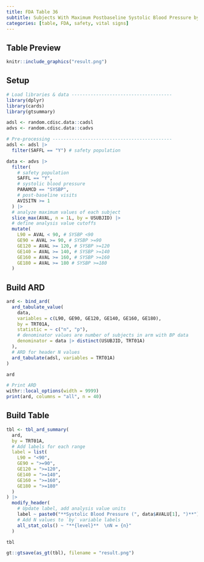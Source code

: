 ```yaml
---
title: FDA Table 36
subtitle: Subjects With Maximum Postbaseline Systolic Blood Pressure by Category of Blood Pressure, Safety Population, Pooled Analysis (or Trial X)
categories: [table, FDA, safety, vital signs]
---
```


::: panel-tabset
## Table Preview

```r
knitr::include_graphics("result.png")
```

## Setup

```r
# Load libraries & data -------------------------------------
library(dplyr)
library(cards)
library(gtsummary)

adsl <- random.cdisc.data::cadsl
advs <- random.cdisc.data::cadvs

# Pre-processing --------------------------------------------
adsl <- adsl |>
  filter(SAFFL == "Y") # safety population

data <- advs |>
  filter(
    # safety population
    SAFFL == "Y",
    # systolic blood pressure
    PARAMCD == "SYSBP",
    # post-baseline visits
    AVISITN >= 1
  ) |>
  # analyze maximum values of each subject
  slice_max(AVAL, n = 1L, by = USUBJID) |>
  # define analysis value cutoffs
  mutate(
    L90 = AVAL < 90, # SYSBP <90
    GE90 = AVAL >= 90, # SYSBP >=90
    GE120 = AVAL >= 120, # SYSBP >=120
    GE140 = AVAL >= 140, # SYSBP >=140
    GE160 = AVAL >= 160, # SYSBP >=160
    GE180 = AVAL >= 180 # SYSBP >=180
  )
```

## Build ARD

```r
ard <- bind_ard(
  ard_tabulate_value(
    data,
    variables = c(L90, GE90, GE120, GE140, GE160, GE180),
    by = TRT01A,
    statistic = ~ c("n", "p"),
    # denominator values are number of subjects in arm with BP data
    denominator = data |> distinct(USUBJID, TRT01A)
  ),
  # ARD for header N values
  ard_tabulate(adsl, variables = TRT01A)
)

ard
```

```r
# Print ARD
withr::local_options(width = 9999)
print(ard, columns = "all", n = 40)
```

## Build Table

```r
tbl <- tbl_ard_summary(
  ard,
  by = TRT01A,
  # Add labels for each range
  label = list(
    L90 = "<90",
    GE90 = ">=90",
    GE120 = ">=120",
    GE140 = ">=140",
    GE160 = ">=160",
    GE180 = ">=180"
  )
) |>
  modify_header(
    # Update label, add analysis value units
    label ~ paste0("**Systolic Blood Pressure (", data$AVALU[1], ")**"),
    # Add N values to `by` variable labels
    all_stat_cols() ~ "**{level}**  \nN = {n}"
  )

tbl
```

```r
gt::gtsave(as_gt(tbl), filename = "result.png")
```

```r
```
:::

